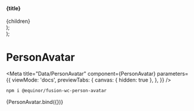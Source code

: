 


  <section>
    <h4>{title}</h4>
    <div style={{ display: 'flex', gap: '10px' }}>{children}</div>
  </section>
);

  <div>
    <Container title="Sizes">
      <fwc-person-avatar size="x-small" {...props} />
      <fwc-person-avatar size="small" {...props} />
      <fwc-person-avatar size="medium" {...props} />
      <fwc-person-avatar size="large" {...props} />
    </Container>
    <Container title="Colors">
      <fwc-person-avatar color="primary" {...props} />
      <fwc-person-avatar color="secondary" {...props} />
      <fwc-person-avatar color="success" {...props} />
      <fwc-person-avatar color="danger" {...props} />
      <fwc-person-avatar color="warning" {...props} />
      <fwc-person-avatar color="disabled" {...props} />
    </Container>
    <Container title="Custom Colors">
      <fwc-person-avatar style={{ '--fwc-person-avatar-color': '#495057' }} {...props} />
      <fwc-person-avatar
        style={{ '--fwc-person-avatar-color': '#ffc6ff', '--fwc-person-avatar-font-color': '#000' }}
        {...props}
      />
      <fwc-person-avatar
        style={{ '--fwc-person-avatar-color': '#81b29a', '--fwc-person-avatar-font-color': '#335c67' }}
        {...props}
      />
    </Container>
    <Container title="Badge">
      <fwc-person-avatar size="x-small" {...props}>
        <fwc-badge slot="badge" size="x-small" position="bottom-right" color="success" circular />
      </fwc-person-avatar>
      <fwc-person-avatar size="small" {...props}>
        <fwc-badge slot="badge" size="small" position="bottom-right" color="success" circular />
      </fwc-person-avatar>
      <fwc-person-avatar size="medium" {...props}>
        <fwc-badge slot="badge" size="medium" position="bottom-right" color="success" circular />
      </fwc-person-avatar>
      <fwc-person-avatar size="large" {...props}>
        <fwc-badge slot="badge" size="large" position="bottom-right" color="success" circular />
      </fwc-person-avatar>
    </Container>
    <Container title="Clickable">
      <fwc-person-avatar clickable {...props} />
    </Container>
    <Container title="Disabled">
      <fwc-person-avatar clickable disabled {...props} />
    </Container>
  </div>
);

# PersonAvatar

<Meta
  title="Data/PersonAvatar"
  component={PersonAvatar}
  parameters={{
    viewMode: 'docs',
    previewTabs: {
      canvas: { hidden: true },
    },
  }}
/>

```sh
npm i @equinor/fusion-wc-person-avatar
```

<Canvas>
  <Story
    name="Default"
    args={{
      azureId: '1234567890',
    }}
    parameters={{ chromatic: { disableSnapshot: true } }}
  >
    {PersonAvatar.bind({})}
  </Story>
</Canvas>

<ArgsTable story="Default" />
